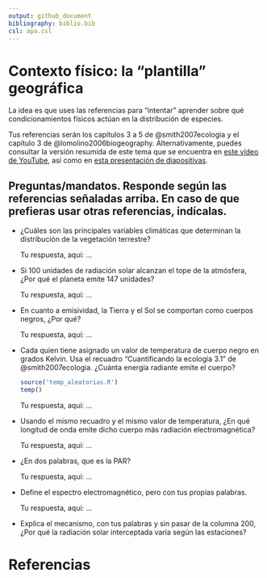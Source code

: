 ```yaml
---
output: github_document
bibliography: biblio.bib
csl: apa.csl
---
```


<!-- Este .md fue generado a partir del .Rmd homónimo. Edítese el .Rmd -->

# Contexto físico: la "plantilla" geográfica

La idea es que uses las referencias para "intentar" aprender sobre qué condicionamientos físicos actúan en la distribución de especies.

Tus referencias serán los capítulos 3 a 5 de @smith2007ecologia y el capítulo 3 de @lomolino2006biogeography. Alternativamente, puedes consultar la versión resumida de este tema que se encuentra en [este vídeo de YouTube](https://www.youtube.com/watch?v=R8m_EmZsxJU), así como en [esta presentación de diapositivas](https://drive.google.com/file/d/1-3os3Y9b6V2IkPhMUTYtbvIQag7dfeIL/view?usp=sharing).

## Preguntas/mandatos. Responde según las referencias señaladas arriba. En caso de que prefieras usar otras referencias, indícalas.

* ¿Cuáles son las principales variables climáticas que determinan la distribución de la vegetación terrestre?

    Tu respuesta, aquí: ...

* Si 100 unidades de radiación solar alcanzan el tope de la atmósfera, ¿Por qué el planeta emite 147 unidades?

    Tu respuesta, aquí: ...
    


* En cuanto a emisividad, la Tierra y el Sol se comportan como cuerpos negros, ¿Por qué?

    Tu respuesta, aquí: ...
    
* Cada quien tiene asignado un valor de temperatura de cuerpo negro en grados Kelvin. Usa el recuadro "Cuantificando la ecología 3.1" de @smith2007ecologia. ¿Cuánta energía radiante emite el cuerpo?

    ```r
    source('temp_aleatorias.R')
    temp()
    ```

    Tu respuesta, aquí: ...
    
* Usando el mismo recuadro y el mismo valor de temperatura, ¿En qué longitud de onda emite dicho cuerpo más radiación electromagnética?
    
    Tu respuesta, aquí: ...

* ¿En dos palabras, que es la PAR?

    Tu respuesta, aquí: ...

* Define el espectro electromagnético, pero con tus propias palabras.

    Tu respuesta, aquí: ...
    
* Explica el mecanismo, con tus palabras y sin pasar de la columna 200, ¿Por qué la radiación solar interceptada varía según las estaciones?

# Referencias

